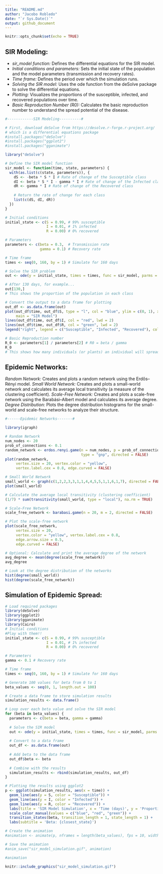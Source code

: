 ```yaml
---
title: "README.md"
author: "Jacobo Robledo"
date: "`r Sys.Date()`"
output: github_document
---
```


```r
knitr::opts_chunk$set(echo = TRUE)
```

## SIR Modeling:

- *sir_model function:* Defines the differential equations for the SIR model.
- *Initial conditions and parameters:* Sets the initial state of the population and the model parameters (transmission and recovery rates).
- *Time frame:* Defines the period over which the simulation runs.
- *Solving the SIR model:* Uses the ode function from the deSolve package to solve the differential equations.
- *Plotting:* Visualizes the proportions of the susceptible, infected, and recovered populations over time.
- *Basic Reproduction Number (R0):* Calculates the basic reproduction number to understand the spread potential of the disease.

```r
#------------SIR Modeling----------#

# First, download deSolve from https://desolve.r-forge.r-project.org/
# which is a differential equations package
#install.packages("deSolve") 
#install.packages("ggplot2")
#install.packages("gganimate")

library("deSolve")

# Define the SIR model function
sir_model <- function(time, state, parameters) {
  with(as.list(c(state, parameters)), {
    dS <- -beta * S * I # Rate of change of the Susceptible class
    dI <- beta * S * I - gamma * I # Rate of change of the Infected class
    dR <- gamma * I # Rate of change of the Recovered class
    
    # Return the rate of change for each class
    list(c(dS, dI, dR))
  })
}

# Initial conditions
initial_state <- c(S = 0.99, # 99% susceptible
                   I = 0.01, # 1% infected
                   R = 0.00) # 0% recovered

# Parameters
parameters <- c(beta = 0.3,  # Transmission rate
                gamma = 0.1) # Recovery rate

# Time frame
times <- seq(0, 160, by = 1) # Simulate for 160 days

# Solve the SIR problem
out <- ode(y = initial_state, times = times, func = sir_model, parms = parameters)

# After 130 days, for example...
out[130,]
# This shows the proportion of the population in each class

# Convert the output to a data frame for plotting
out_df <- as.data.frame(out)
plot(out_df$time, out_df$S, type = "l", col = "blue", ylim = c(0, 1), xlab = "Time", ylab = "Proportion", lwd = 2,
     main = "SIR Model")
lines(out_df$time, out_df$I, col = "red", lwd = 2)
lines(out_df$time, out_df$R, col = "green", lwd = 2)
legend("right", legend = c("Susceptible", "Infected", "Recovered"), col = c("blue", "red", "green"), lwd = 2)

# Basic Reproduction number
R_0 <- parameters[1] / parameters[2] # R0 = beta / gamma
R_0
# This shows how many individuals (or plants) an individual will spread the disease to
```

## Epidemic Networks:

*Random Network:* Creates and plots a random network using the Erdős–Rényi model.
*Small World Network:* Creates and plots a small-world network and calculates its average local transitivity (a measure of the clustering coefficient).
*Scale-Free Network:* Creates and plots a scale-free network using the Barabási–Albert model and calculates its average degree.
*Degree Distribution:* Plots the degree distribution histograms for the small-world and scale-free networks to analyze their structure.

```r

#------Epidemic Networks-------#

library(igraph)

# Random Network
num_nodes <- 20
prob_of_connections <- 0.1
random_network <- erdos.renyi.game(n = num_nodes, p = prob_of_connections,
                                   type = "gnp", directed = FALSE)
plot(random_network,
     vertex.size = 20, vertex.color = "yellow",
     vertex.label.cex = 0.8, edge.curved = FALSE)

# Small World Network
small_world <- graph(c(1,2,2,3,3,1,1,4,4,5,5,1,1,6,1,7), directed = FALSE)
plot(small_world)

# Calculate the average local transitivity (clustering coefficient)
(1/7) * sum(transitivity(small_world, type = "local"), na.rm = TRUE)

# Scale-Free Network
scale_free_network <- barabasi.game(n = 20, m = 2, directed = FALSE)

# Plot the scale-free network
plot(scale_free_network,
     vertex.size = 20,
     vertex.color = "yellow", vertex.label.cex = 0.8,
     edge.arrow.size = 0.5,
     edge.curved = FALSE)

# Optional: Calculate and print the average degree of the network
avg_degree <- mean(degree(scale_free_network))
avg_degree

# Look at the degree distribution of the networks
hist(degree(small_world))
hist(degree(scale_free_network))
```


## Simulation of Epidemic Spread:

```r
# Load required packages
library(deSolve)
library(ggplot2)
library(gganimate)
library(Cairo)
# Initial conditions
#Play with them!!
initial_state <- c(S = 0.99, # 99% susceptible
                   I = 0.01, # 1% infected
                   R = 0.00) # 0% recovered

# Parameters
gamma <- 0.1 # Recovery rate

# Time frame
times <- seq(0, 160, by = 1) # Simulate for 160 days

# Generate 100 values for beta from 0 to 1
beta_values <- seq(0, 1, length.out = 100)

# Create a data frame to store simulation results
simulation_results <- data.frame()

# Loop over each beta value and solve the SIR model
for (beta in beta_values) {
  parameters <- c(beta = beta, gamma = gamma)
  
  # Solve the SIR model
  out <- ode(y = initial_state, times = times, func = sir_model, parms = parameters)
  
  # Convert to a data frame
  out_df <- as.data.frame(out)
  
  # Add beta to the data frame
  out_df$beta <- beta
  
  # Combine with the results
  simulation_results <- rbind(simulation_results, out_df)
}

# Plotting the results using ggplot2
p <- ggplot(simulation_results, aes(x = time)) +
  geom_line(aes(y = S, color = "Susceptible")) +
  geom_line(aes(y = I, color = "Infected")) +
  geom_line(aes(y = R, color = "Recovered")) +
  labs(title = 'SIR Model Simulation', x = 'Time (days)', y = 'Proportion') +
  scale_color_manual(values = c("blue", "red", "green")) +
  transition_states(beta, transition_length = 1, state_length = 1) +
  labs(subtitle = 'Beta: {closest_state}')

# Create the animation
#animation <- animate(p, nframes = length(beta_values), fps = 10, width = 800, height = 600, renderer = gifski_renderer())

# Save the animation
#anim_save("sir_model_simulation.gif", animation)

#animation


```



```r
knitr::include_graphics("sir_model_simulation.gif")
```
